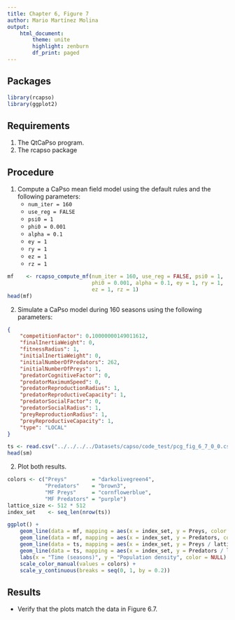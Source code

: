 ```yaml
---
title: Chapter 6, Figure 7
author: Mario Martínez Molina
output:
    html_document:
        theme: unite
        highlight: zenburn
        df_print: paged
---
```


## Packages
```r
library(rcapso)
library(ggplot2)
```

## Requirements
1. The QtCaPso program.
2. The rcapso package

## Procedure
1. Compute a CaPso mean field model using the default rules and the following
   parameters:
    * `num_iter = 160`
    * `use_reg = FALSE`
    * `psi0 = 1`
    * `phi0 = 0.001`
    * `alpha = 0.1`
    * `ey = 1`
    * `ry = 1`
    * `ez = 1`
    * `rz = 1`

```r
mf    <- rcapso_compute_mf(num_iter = 160, use_reg = FALSE, psi0 = 1,
                           phi0 = 0.001, alpha = 0.1, ey = 1, ry = 1,
                           ez = 1, rz = 1)
head(mf)
```

2. Simulate a CaPso model during 160 seasons using the following parameters:
```json
{
    "competitionFactor": 0.10000000149011612,
    "finalInertiaWeight": 0,
    "fitnessRadius": 1,
    "initialInertiaWeight": 0,
    "initialNumberOfPredators": 262,
    "initialNumberOfPreys": 1,
    "predatorCognitiveFactor": 0,
    "predatorMaximumSpeed": 0,
    "predatorReproductionRadius": 1,
    "predatorReproductiveCapacity": 1,
    "predatorSocialFactor": 0,
    "predatorSocialRadius": 1,
    "preyReproductionRadius": 1,
    "preyReproductiveCapacity": 1,
    "type": "LOCAL"
}
```

```r
ts <- read.csv("../../../../Datasets/capso/code_test/pcg_fig_6_7_0_0.csv")
head(sm)
```

2. Plot both results.
```r
colors <- c("Preys"        = "darkolivegreen4",
            "Predators"    = "brown3",
            "MF Preys"     = "cornflowerblue",
            "MF Predators" = "purple")
lattice_size <- 512 * 512
index_set    <- seq_len(nrow(ts))

ggplot() +
    geom_line(data = mf, mapping = aes(x = index_set, y = Preys, color = "MF Preys"), lwd = 1) +
    geom_line(data = mf, mapping = aes(x = index_set, y = Predators, color = "MF Predators"), lwd = 1) +
    geom_line(data = ts, mapping = aes(x = index_set, y = Preys / lattice_size, color = "Preys"), lwd = 1) +
    geom_line(data = ts, mapping = aes(x = index_set, y = Predators / lattice_size, color = "Predators"), lwd = 1) +
    labs(x = "Time (seasons)", y = "Population density", color = NULL) +
    scale_color_manual(values = colors) +
    scale_y_continuous(breaks = seq(0, 1, by = 0.2))
```

## Results
* Verify that the plots match the data in Figure 6.7.
